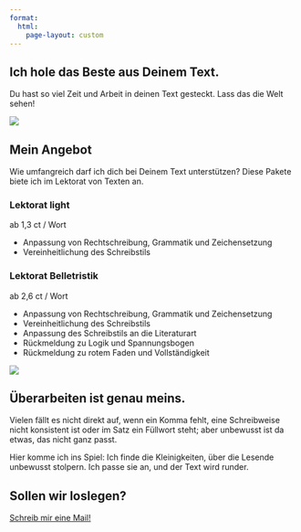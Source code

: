 ```yaml
---
format: 
  html:
    page-layout: custom
---
```


::: {.container-fluid .bg-light}
::: grid
::: {.g-col-12 .g-col-md-4 .g-start-md-2 .d-flex .align-items-center .px-3}
::: wrapper
# Ich hole das Beste aus Deinem Text.

Du hast so viel Zeit und Arbeit in deinen Text gesteckt. Lass das die Welt sehen!
:::
:::

::: {.g-col-12 .g-col-md-6}
![](assets/images/keyboard.jpg)
:::
:::
:::

::: {.container .bg-dark}
::: grid
::: {.g-col-8 .g-start-3 .text-center}
# Mein Angebot
:::
:::

::: grid
::: {.g-col-12 .g-col-md-8 .g-start-md-3 .px-1}
Wie umfangreich darf ich dich bei Deinem Text unterstützen? 
Diese Pakete biete ich im Lektorat von Texten an.

:::
:::

::: grid
::: {.g-col-12 .g-col-md-5 .g-start-md-2 .px-1}
::: card
::: {.card-title .text-center}
### Lektorat light
:::

::: {.card-subtitle .text-center}
ab 1,3 ct / Wort
:::

::: card-body
-   Anpassung von Rechtschreibung, Grammatik und Zeichensetzung
-   Vereinheitlichung des Schreibstils
<!-- -   Anpassung des Schreibstils an die Literaturart -->
:::
:::
:::

::: {.g-col-12 .g-col-md-5 .px-1}
::: card
::: {.card-title .text-center}
### Lektorat Belletristik
:::

::: {.card-subtitle .text-center}
ab 2,6 ct / Wort
:::

::: card-body
-   Anpassung von Rechtschreibung, Grammatik und Zeichensetzung
-   Vereinheitlichung des Schreibstils
-   Anpassung des Schreibstils an die Literaturart
-   Rückmeldung zu Logik und Spannungsbogen
-   Rückmeldung zu rotem Faden und Vollständigkeit
:::
:::
:::
:::
:::

::: {.container-fluid .bg-light}
::: grid
::: {.g-col-12 .text-center}
:::
:::

::: grid
::: {.g-col-12 .g-col-md-4 .g-start-md-2}
![](assets/images/sarah-aufm-rad.jpeg){.portrait}
:::

::: {.g-col-12 .g-col-md-6 .g-gap-md-1 .px-3}
# Überarbeiten ist genau meins.

<!-- Während Schreiben für mich interessant ist, liebe ich es zu überarbeiten.  -->

Vielen fällt es nicht direkt auf, wenn ein Komma fehlt, eine Schreibweise nicht konsistent ist oder im Satz ein Füllwort steht; aber unbewusst ist da etwas, das nicht ganz passt.

Hier komme ich ins Spiel: Ich finde die Kleinigkeiten, über die Lesende unbewusst stolpern. Ich passe sie an, und der Text wird runder.
:::
:::
:::

::: {.container .bg-dark}
::: grid
::: {.g-col-12 .g-col-md-6 .g-start-md-3 .px-3}
# Sollen wir loslegen?
<!-- ::: {.btn .btn-light} -->
[Schreib mir eine Mail!](mailto:lektorat-zeller@posteo.de){.btn .btn-light}
<!-- ::: -->

:::
:::
:::
